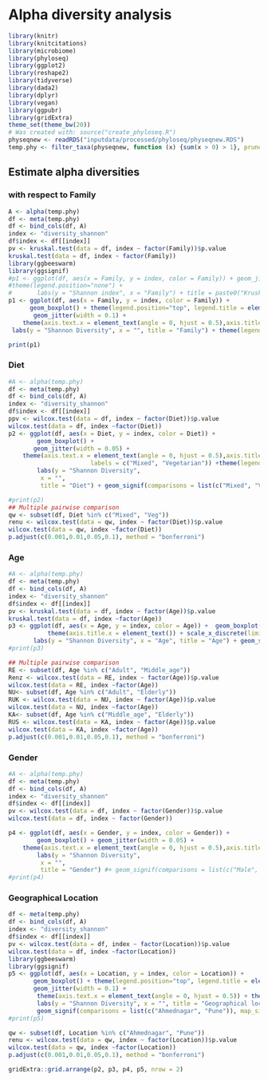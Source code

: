 
# Alpha diversity analysis

```r
library(knitr)
library(knitcitations) 
library(microbiome)
library(phyloseq)
library(ggplot2)
library(reshape2)
library(tidyverse)
library(dada2)
library(dplyr)
library(vegan)
library(ggpubr)
library(gridExtra)
theme_set(theme_bw(20))
# Was created with: source("create_phyloseq.R")
physeqnew <- readRDS("inputdata/processed/phyloseq/physeqnew.RDS")
temp.phy <- filter_taxa(physeqnew, function (x) {sum(x > 0) > 1}, prune=TRUE)
```


## Estimate alpha diversities

### with respect to Family

```r
A <- alpha(temp.phy)
df <- meta(temp.phy)
df <- bind_cols(df, A)
index <- "diversity_shannon"
df$index <- df[[index]]
pv <- kruskal.test(data = df, index ~ factor(Family))$p.value
kruskal.test(data = df, index ~ factor(Family))
library(ggbeeswarm)
library(ggsignif)
#p1 <- ggplot(df, aes(x = Family, y = index, color = Family)) + geom_jitter(position=position_jitter(0.1), cex=2.0) +                     
#theme(legend.position="none") + 
#       labs(y = "Shannon index", x = "Family") + title = paste0("Kruskal test p=", round(pv, 2))
p1 <- ggplot(df, aes(x = Family, y = index, color = Family)) +
      geom_boxplot() + theme(legend.position="top", legend.title = element_text("Stats"))  +
       geom_jitter(width = 0.1) +  
	theme(axis.text.x = element_text(angle = 0, hjust = 0.5),axis.title.x = element_text()) +
 labs(y = "Shannon Diversity", x = "", title = "Family") + theme(legend.position = "none")

print(p1)
```

### Diet

```r
#A <- alpha(temp.phy)
df <- meta(temp.phy)
df <- bind_cols(df, A)
index <- "diversity_shannon"
df$index <- df[[index]]
ppv <- wilcox.test(data = df, index ~ factor(Diet))$p.value
wilcox.test(data = df, index ~factor(Diet))
p2 <- ggplot(df, aes(x = Diet, y = index, color = Diet)) +
        geom_boxplot() +
       geom_jitter(width = 0.05) +
	theme(axis.text.x = element_text(angle = 0, hjust = 0.5),axis.title.x = element_text()) +scale_x_discrete(limits = c("Mixed", "Veg"),
                       labels = c("Mixed", "Vegetarian")) +theme(legend.position = "none")+
        labs(y = "Shannon Diversity",
	     x = "",
	     title = "Diet") + geom_signif(comparisons = list(c("Mixed", "Veg")), map_signif_level = TRUE)

#print(p2)
## Multiple pairwise comparison 
qw <- subset(df, Diet %in% c("Mixed", "Veg"))
renu <- wilcox.test(data = qw, index ~ factor(Diet))$p.value
wilcox.test(data = qw, index ~factor(Diet))
p.adjust(c(0.001,0.01,0.05,0.1), method = "bonferroni")
```

### Age

```r
#A <- alpha(temp.phy)
df <- meta(temp.phy)
df <- bind_cols(df, A)
index <- "diversity_shannon"
df$index <- df[[index]]
pv <- kruskal.test(data = df, index ~ factor(Age))$p.value
kruskal.test(data = df, index ~factor(Age))
p3 <- ggplot(df, aes(x = Age, y = index, color = Age)) +  geom_boxplot() + geom_jitter(position=position_jitter(0.1), cex=2.0) +                     theme(legend.position="none") + 
           theme(axis.title.x = element_text()) + scale_x_discrete(limits = c("Adult", "Elderly", "Middle_age"), labels = c("Adult", "Elderly", "Middle age")) +
       labs(y = "Shannon Diversity", x = "Age", title = "Age") + geom_signif(comparisons = list(c("Mixed", "Veg")), map_signif_level = TRUE) 
#print(p3)

## Multiple pairwise comparison 
RE <- subset(df, Age %in% c("Adult", "Middle_age"))
Renz <- wilcox.test(data = RE, index ~ factor(Age))$p.value
wilcox.test(data = RE, index ~factor(Age))
NU<- subset(df, Age %in% c("Adult", "Elderly"))
RUK <- wilcox.test(data = NU, index ~ factor(Age))$p.value
wilcox.test(data = NU, index ~factor(Age))
KA<- subset(df, Age %in% c("Middle_age", "Elderly"))
RUS <- wilcox.test(data = KA, index ~ factor(Age))$p.value
wilcox.test(data = KA, index ~factor(Age))
p.adjust(c(0.001,0.01,0.05,0.1), method = "bonferroni")
```

### Gender

```r
#A <- alpha(temp.phy)
df <- meta(temp.phy)
df <- bind_cols(df, A)
index <- "diversity_shannon"
df$index <- df[[index]]
pv <- wilcox.test(data = df, index ~ factor(Gender))$p.value
wilcox.test(data = df, index ~ factor(Gender))

p4 <- ggplot(df, aes(x = Gender, y = index, color = Gender)) +
        geom_boxplot() + geom_jitter(width = 0.05) +
	theme(axis.text.x = element_text(angle = 0, hjust = 0.5),axis.title.x = element_text()) +theme(legend.position = "none")+
        labs(y = "Shannon Diversity",
	     x = "",
	     title = "Gender") #+ geom_signif(comparisons = list(c("Male", "Female")), map_signif_level = TRUE)
#print(p4)
```

### Geographical Location


```r
df <- meta(temp.phy)
df <- bind_cols(df, A)
index <- "diversity_shannon"
df$index <- df[[index]]
pv <- wilcox.test(data = df, index ~ factor(Location))$p.value
wilcox.test(data = df, index ~factor(Location))
library(ggbeeswarm)
library(ggsignif)
p5 <- ggplot(df, aes(x = Location, y = index, color = Location)) +
       geom_boxplot() + theme(legend.position="top", legend.title = element_text("Stats"))  +
       geom_jitter(width = 0.1) +  
        theme(axis.text.x = element_text(angle = 0, hjust = 0.5)) + theme(legend.position = "none")+
        labs(y = "Shannon Diversity", x = "", title = "Geographical location") #+ 
        geom_signif(comparisons = list(c("Ahmednagar", "Pune")), map_signif_level = TRUE) 
#print(p5)

qw <- subset(df, Location %in% c("Ahmednagar", "Pune"))
renu <- wilcox.test(data = qw, index ~ factor(Location))$p.value
wilcox.test(data = qw, index ~factor(Location))
p.adjust(c(0.001,0.01,0.05,0.1), method = "bonferroni")

gridExtra::grid.arrange(p2, p3, p4, p5, nrow = 2)
```